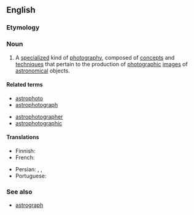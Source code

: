 ==English==
{{wikipedia}}

===Etymology===
{{prefix|astro|photography|lang=en}}

===Noun===
{{en-noun|-}}

# {{lb|en|astronomy|photography}} A [[specialize]]d kind of [[photography]], composed of [[concept]]s and [[technique]]s that pertain to the production of [[photographic]] [[images]] of [[astronomical]] objects.

====Related terms====
{{rel-top|Terms related to ''astrophotography''}}
* [[astrophoto]]
* [[astrophotograph]]
{{rel-mid}}
* [[astrophotographer]]
* [[astrophotographic]]
{{rel-bottom}}

====Translations====
{{trans-top|celestial objects photography}}
* Finnish: {{t|fi|tähtivalokuvaus}}
* French: {{t+|fr|astrophotographie}}
{{trans-mid}}
* Persian: {{t|fa|اخترنورنگاری|tr=axtarnurnegārī}}, {{t|fa|اخترشیدنگاری|tr=axtaršīdnegārī}}, {{t+|fa|عکاسی نجومی|tr=akkāsī-ye-noǰūmī}}
* Portuguese: {{t|pt|astrofotografia|f}}
{{trans-bottom}}

===See also===
* [[astrograph]]
